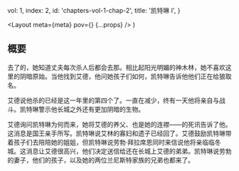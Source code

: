 
  vol: 1,
  index: 2,
  id: 'chapters-vol-1-chap-2',
  title: '凯特琳 I',
}

  <Layout meta={meta} pov={<WikiLink name="凯特琳·徒利" />} {...props} />
)

## 概要

<WikiLink name="凯特琳·徒利" />去了<WikiLink name="临冬城" />的<WikiLink name="神木林" />，她知道丈夫每次杀人后都会去那。相比起<WikiLink name="奔流城" />阳光明媚的神木林，她不喜欢这里的阴暗原始。当他找到艾德，他问她孩子们如何，凯特琳告诉他他们正在给狼取名。

<Illustration
  width="50vw"
  src="https://awoiaf.westeros.org/images/0/0b/Ned_%26_Ice.jpg"
  desc="奈德在擦拭寒冰"
/>

艾德说他杀的已经是这一年里的第四个了。<WikiLink name="守夜人" />一直在减少，终有一天他将亲自与<WikiLink name="曼斯·雷德" />战斗。凯特琳警示他长城之外还有更加阴暗的生物。

艾德询问凯特琳为何而来，她将艾德的养父、也是她的连襟——<WikiLink name="琼恩·艾林" />的死讯告诉了他。这消息是国王<WikiLink name="劳勃" />亲手所写。凯特琳说艾林的寡妇和遗子已经回了<WikiLink name="鹰巢城" />。艾德鼓励凯特琳带着孩子们去陪陪她的姐姐，但凯特琳说劳勃·拜拉席恩同时来信说他将亲临临冬城。这消息让艾德很高兴，他们决定送信给还在长城上艾德的弟弟<WikiLink name="班扬" linkName="班扬·史塔克" />。凯特琳说劳勃的妻子<WikiLink name="瑟曦·兰尼斯特" />，他们的孩子，以及她的两位兰尼斯特家族的兄弟也都来了。
